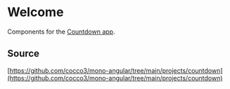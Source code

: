 
<Meta title="intro/Welcome" />

# Welcome

Components for the [Countdown app](https://countdown.smallbytes.dev).

## Source

[https://github.com/cocco3/mono-angular/tree/main/projects/countdown](https://github.com/cocco3/mono-angular/tree/main/projects/countdown)
